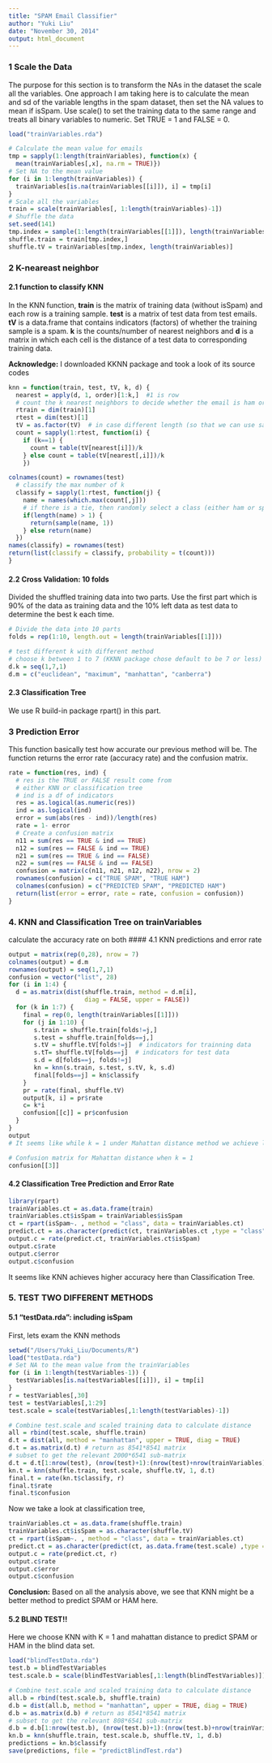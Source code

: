 ```yaml
---
title: "SPAM Email Classifier"
author: "Yuki Liu"
date: "November 30, 2014"
output: html_document
---
```



### 1 Scale the Data
The purpose for this section is to transform the NAs in the dataset the scale all the variables. One approach I am taking here is to calculate the mean and sd of the variable lengths in the spam dataset, then set the NA values to mean if isSpam. Use scale() to set the training data to the same range and treats all binary variables to numeric. Set TRUE = 1 and FALSE = 0.

```r

load("trainVariables.rda")

# Calculate the mean value for emails
tmp = sapply(1:length(trainVariables), function(x) {
  mean(trainVariables[,x], na.rm = TRUE)})
# Set NA to the mean value 
for (i in 1:length(trainVariables)) {
  trainVariables[is.na(trainVariables[[i]]), i] = tmp[i]
}
# Scale all the variables
train = scale(trainVariables[, 1:length(trainVariables)-1])
# Shuffle the data
set.seed(141)
tmp.index = sample(1:length(trainVariables[[1]]), length(trainVariables[[1]]))
shuffle.train = train[tmp.index,]
shuffle.tV = trainVariables[tmp.index, length(trainVariables)]
```

### 2 K-neareast neighbor
#### 2.1 function to classify KNN
In the KNN function, **train** is the matrix of training data (without isSpam) and each row is a training sample. **test** is a matrix of test data from test emails. **tV** is a data.frame that contains indicators (factors) of whether the training sample is a spam. **k** is the counts/number of nearest neighbors and **d** is a matrix in which each cell is the distance of a test data to corresponding training data. 

**Acknowledge:** I downloaded KKNN package and took a look of its source codes

```r
knn = function(train, test, tV, k, d) {
  nearest = apply(d, 1, order)[1:k,]  #1 is row
  # count the k nearest neighbors to decide whether the email is ham or spam
  rtrain = dim(train)[1]
  rtest = dim(test)[1]
  tV = as.factor(tV)  # in case different length (so that we can use sapply later)
  count = sapply(1:rtest, function(i) {
    if (k==1) {
      count = table(tV[nearest[i]])/k
    } else count = table(tV[nearest[,i]])/k 
    })

colnames(count) = rownames(test)
  # classify the max number of k
  classify = sapply(1:rtest, function(j) {
    name = names(which.max(count[,j]))
    # if there is a tie, then randomly select a class (either ham or spam)
    if(length(name) > 1) {
      return(sample(name, 1))
    } else return(name)
  })
names(classify) = rownames(test)
return(list(classify = classify, probability = t(count)))
}

```

#### 2.2 Cross Validation: 10 folds
Divided the shuffled training data into two parts. Use the first part which is 90% of the data as training data and the 10% left data as test data to determine the best k each time. 

```r
# Divide the data into 10 parts
folds = rep(1:10, length.out = length(trainVariables[[1]]))

# test different k with different method
# choose k between 1 to 7 (KKNN package chose default to be 7 or less)
d.k = seq(1,7,1)
d.m = c("euclidean", "maximum", "manhattan", "canberra")

```
#### 2.3 Classification Tree
We use R build-in package rpart() in this part. 

### 3 Prediction Error
This function basically test how accurate our previous method will be. The function returns the error rate (accuracy rate) and the confusion matrix.

```r
rate = function(res, ind) {
  # res is the TRUE or FALSE result come from 
  # either KNN or classification tree
  # ind is a df of indicators
  res = as.logical(as.numeric(res))
  ind = as.logical(ind)
  error = sum(abs(res - ind))/length(res)
  rate = 1- error
  # Create a confusion matrix
  n11 = sum(res == TRUE & ind == TRUE)
  n12 = sum(res == FALSE & ind == TRUE)
  n21 = sum(res == TRUE & ind == FALSE)
  n22 = sum(res == FALSE & ind == FALSE)
  confusion = matrix(c(n11, n21, n12, n22), nrow = 2)
  rownames(confusion) = c("TRUE SPAM", "TRUE HAM")
  colnames(confusion) = c("PREDICTED SPAM", "PREDICTED HAM")
  return(list(error = error, rate = rate, confusion = confusion))
}

```

### 4. KNN and Classification Tree on trainVariables
calculate the accuracy rate on both 
#### 4.1 KNN predictions and error rate

```r
output = matrix(rep(0,28), nrow = 7)
colnames(output) = d.m
rownames(output) = seq(1,7,1)
confusion = vector("list", 28)
for (i in 1:4) {
  d = as.matrix(dist(shuffle.train, method = d.m[i], 
                     diag = FALSE, upper = FALSE))
  for (k in 1:7) {
    final = rep(0, length(trainVariables[[1]]))
    for (j in 1:10) {
       s.train = shuffle.train[folds!=j,]
       s.test = shuffle.train[folds==j,]
       s.tV = shuffle.tV[folds!=j]  # indicators for trainning data
       s.tT= shuffle.tV[folds==j]  # indicators for test data
       s.d = d[folds==j, folds!=j]
       kn = knn(s.train, s.test, s.tV, k, s.d)
       final[folds==j] = kn$classify
    }
    pr = rate(final, shuffle.tV)
    output[k, i] = pr$rate
    c= k*i
    confusion[[c]] = pr$confusion
  }
} 
output
# It seems like while k = 1 under Mahattan distance method we achieve lowest error rate which means more accurate. 

# Confusion matrix for Mahattan distance when k = 1
confusion[[3]]
```

#### 4.2 Classification Tree Prediction and Error Rate

```r
library(rpart)
trainVariables.ct = as.data.frame(train)
trainVariables.ct$isSpam = trainVariables$isSpam
ct = rpart(isSpam~. , method = "class", data = trainVariables.ct)
predict.ct = as.character(predict(ct, trainVariables.ct ,type = "class"))
output.c = rate(predict.ct, trainVariables.ct$isSpam)
output.c$rate
output.c$error
output.c$confusion

```

It seems like KNN achieves higher accuracy here than Classification Tree.

### 5. TEST TWO DIFFERENT METHODS
#### 5.1 "testData.rda": including isSpam

First, lets exam the KNN methods

```r
setwd("/Users/Yuki_Liu/Documents/R")
load("testData.rda")
# Set NA to the mean value from the trainVariables
for (i in 1:length(testVariables-1)) {
  testVariables[is.na(testVariables[[i]]), i] = tmp[i]
}
r = testVariables[,30]
test = testVariables[,1:29]
test.scale = scale(testVariables[,1:length(testVariables)-1])

# Combine test.scale and scaled training data to calculate distance
all = rbind(test.scale, shuffle.train)
d.t = dist(all, method = "manhattan", upper = TRUE, diag = TRUE)
d.t = as.matrix(d.t) # return as 8541*8541 matrix
# subset to get the relevant 2000*6541 sub-matrix 
d.t = d.t[1:nrow(test), (nrow(test)+1):(nrow(test)+nrow(trainVariables))]
kn.t = knn(shuffle.train, test.scale, shuffle.tV, 1, d.t)
final.t = rate(kn.t$classify, r)
final.t$rate
final.t$confusion
```

Now we take a look at classification tree,

```r
trainVariables.ct = as.data.frame(shuffle.train)
trainVariables.ct$isSpam = as.character(shuffle.tV)
ct = rpart(isSpam~. , method = "class", data = trainVariables.ct)
predict.ct = as.character(predict(ct, as.data.frame(test.scale) ,type = "class"))
output.c = rate(predict.ct, r)
output.c$rate
output.c$error
output.c$confusion
```

**Conclusion:** Based on all the analysis above, we see that KNN might be a better method to predict SPAM or HAM here. 

#### 5.2 BLIND TEST!!
Here we choose KNN with K = 1 and mahattan distance to predict SPAM or HAM in the blind data set.

```r
load("blindTestData.rda")
test.b = blindTestVariables
test.scale.b = scale(blindTestVariables[,1:length(blindTestVariables)])

# Combine test.scale and scaled training data to calculate distance
all.b = rbind(test.scale.b, shuffle.train)
d.b = dist(all.b, method = "manhattan", upper = TRUE, diag = TRUE)
d.b = as.matrix(d.b) # return as 8541*8541 matrix
# subset to get the relevant 808*6541 sub-matrix 
d.b = d.b[1:nrow(test.b), (nrow(test.b)+1):(nrow(test.b)+nrow(trainVariables))]
kn.b = knn(shuffle.train, test.scale.b, shuffle.tV, 1, d.b)
predictions = kn.b$classify
save(predictions, file = "predictBlindTest.rda")
```

